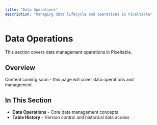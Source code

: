 ```yaml
---
title: "Data Operations"
description: "Managing data lifecycle and operations in Pixeltable"
---
```


# Data Operations

This section covers data management operations in Pixeltable.

## Overview

Content coming soon - this page will cover data operations and management.

## In This Section

- **Data Operations** - Core data management concepts
- **Table History** - Version control and historical data access
